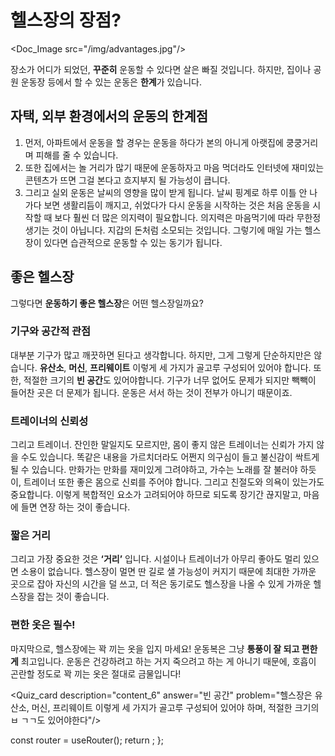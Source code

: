 # 헬스장의 장점?


<Doc_Image src="/img/advantages.jpg"/>

장소가 어디가 되었던, **꾸준히** 운동할 수 있다면 살은 빠질 것입니다. 하지만, 집이나 공원 운동장 등에서 할 수 있는 운동은 **한계**가 있습니다.

## 자택, 외부 환경에서의 운동의 한계점

1. 먼저, 아파트에서 운동을 할 경우는 운동을 하다가 본의 아니게 아랫집에 쿵쿵거리며 피해를 줄 수 있습니다.
2. 또한 집에서는 놀 거리가 많기 때문에 운동하자고 마음 먹더라도 인터넷에 재미있는 콘텐츠가 뜨면 그걸 본다고 흐지부지 될 가능성이 큽니다.
3. 그리고 실외 운동은 날씨의 영향을 많이 받게 됩니다. 날씨 핑계로 하루 이틀 안 나가다 보면 생활리듬이 깨지고, 쉬었다가 다시 운동을 시작하는 것은 처음 운동을 시작할 때 보다 훨씬 더 많은 의지력이 필요합니다. 의지력은 마음먹기에 따라 무한정 생기는 것이 아닙니다. 지갑의 돈처럼 소모되는 것입니다. 그렇기에 매일 가는 헬스장이 있다면 습관적으로 운동할 수 있는 동기가 됩니다.

## 좋은 헬스장

그렇다면 **운동하기 좋은 헬스장**은 어떤 헬스장일까요?

### 기구와 공간적 관점

대부분 기구가 많고 깨끗하면 된다고 생각합니다. 하지만, 그게 그렇게 단순하지만은 않습니다. **유산소**, **머신**, **프리웨이트** 이렇게 세 가지가 골고루 구성되어 있어야 합니다. 또한, 적절한 크기의 **빈 공간**도 있어야합니다. 기구가 너무 없어도 문제가 되지만 빽빽이 들어찬 곳은 더 문제가 됩니다. 운동은 서서 하는 것이 전부가 아니기 때문이죠.

### 트레이너의 신뢰성

그리고 트레이너. 잔인한 말일지도 모르지만, 몸이 좋지 않은 트레이너는 신뢰가 가지 않을 수도 있습니다. 똑같은 내용을 가르치더라도 어쩐지 의구심이 들고 불신감이 싹트게 될 수 있습니다. 만화가는 만화를 재미있게 그려야하고, 가수는 노래를 잘 불러야 하듯이, 트레이너 또한 좋은 몸으로 신뢰를 주어야 합니다. 그리고 친절도와 의욕이 있는가도 중요합니다. 이렇게 복합적인 요소가 고려되어야 하므로 되도록 장기간 끊지말고, 마음에 들면 연장 하는 것이 좋습니다.

### 짧은 거리

그리고 가장 중요한 것은 **‘거리’** 입니다. 시설이나 트레이너가 아무리 좋아도 멀리 있으면 소용이 없습니다. 헬스장이 멀면 딴 길로 샐 가능성이 커지기 때문에 최대한 가까운 곳으로 잡아 자신의 시간을 덜 쓰고, 더 적은 동기로도 헬스장을 나올 수 있게 가까운 헬스장을 잡는 것이 좋습니다.

### 편한 옷은 필수!

마지막으로, 헬스장에는 꽉 끼는 옷을 입지 마세요! 운동복은 그냥 **통풍이 잘 되고 편한 게** 최고입니다. 운동은 건강하려고 하는 거지 죽으려고 하는 게 아니기 때문에, 호흡이 곤란할 정도로 꽉 끼는 옷은 절대로 금물입니다!


<Quiz_card description="content_6" answer="빈 공간" problem="헬스장은 유산소, 머신, 프리웨이트 이렇게 세 가지가 골고루 구성되어 있어야 하며, 적절한 크기의 ㅂ ㄱㄱ도 있어야한다"/>



  const router = useRouter();
  return <PageKey route={router.pathname} />;
};

<Final />

